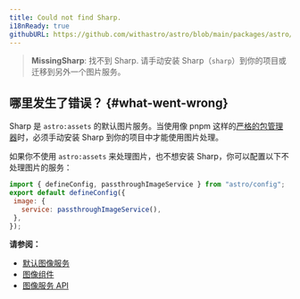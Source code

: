 ```yaml
---
title: Could not find Sharp.
i18nReady: true
githubURL: https://github.com/withastro/astro/blob/main/packages/astro/src/core/errors/errors-data.ts
---
```


> **MissingSharp**: 找不到 Sharp. 请手动安装 Sharp（`sharp`）到你的项目或迁移到另外一个图片服务。

## 哪里发生了错误？ \{#what-went-wrong\}
Sharp 是 `astro:assets` 的默认图片服务。当使用像 pnpm 这样的[严格的包管理器](https://pnpm.io/pnpm-vs-npm#npms-flat-tree)时，必须手动安装 Sharp 到你的项目中才能使用图片处理。

如果你不使用 `astro:assets` 来处理图片，也不想安装 Sharp，你可以配置以下不处理图片的服务：

```js
import { defineConfig, passthroughImageService } from "astro/config";
export default defineConfig({
 image: {
   service: passthroughImageService(),
 },
});
```

**请参阅：**
-  [默认图像服务](/zh-cn/guides/images/#default-image-service)
-  [图像组件](/zh-cn/guides/images/#image--astroassets)
-  [图像服务 API](/zh-cn/reference/image-service-reference/)
